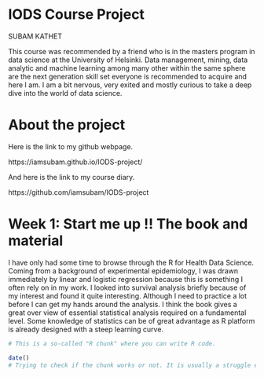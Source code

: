 # IODS Course Project

SUBAM KATHET 

This course was recommended by a friend who is in the masters program in data science at the University of Helsinki. Data management, mining, data analytic and machine learning among many other within the same sphere are the next generation skill set everyone is recommended to acquire and here I am. I am a bit nervous, very exited and mostly curious to take a deep dive into the world of data science. 

# About the project

Here is the link to my github webpage.

https://iamsubam.github.io/IODS-project/

And here is the link to my course diary.

https://github.com/iamsubam/IODS-project

# Week 1: Start me up !! The book and material 

I have only had some time to browse through the R for Health Data Science. Coming from a background of experimental epidemiology, I was drawn immediately by linear and logistic regression because this is something I often rely on in my work. I looked into survival analysis briefly because of my interest and found it quite interesting. Although I need to practice a lot before I can get my hands around the analysis. I think the book gives a great over view of essential statistical analysis required on a fundamental level. Some knowledge of statistics can be of great advantage as R platform is already designed with a steep learning curve.

```r
# This is a so-called "R chunk" where you can write R code.

date()
# Trying to check if the chunk works or not. It is usually a struggle especially when R version is outdated and the packages doesn't work. Then re installing and updating the packages and coming back to work it out is a big struggle. 
```


